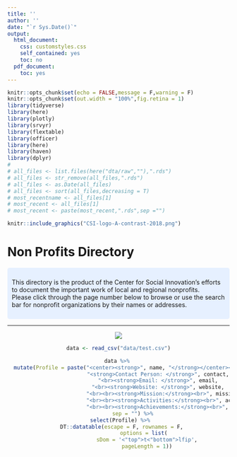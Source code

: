 ```yaml
---
title: ''
author: ''
date: "`r Sys.Date()`"
output:
  html_document:
    css: customstyles.css
    self_contained: yes
    toc: no
  pdf_document:
    toc: yes
---
```


```r
knitr::opts_chunk$set(echo = FALSE,message = F,warning = F)
knitr::opts_chunk$set(out.width = "100%",fig.retina = 1)
library(tidyverse)
library(here)
library(plotly)
library(srvyr)
library(flextable)
library(officer)
library(here)
library(haven)
library(dplyr)
# 
# all_files <- list.files(here("dta/raw",""),".rds")
# all_files <- str_remove(all_files,".rds")
# all_files <- as.Date(all_files)
# all_files <- sort(all_files,decreasing = T)
# most_recentname <- all_files[1]
# most_recent <- all_files[1]
# most_recent <- paste(most_recent,".rds",sep ="")

```

```r
knitr::include_graphics("CSI-logo-A-contrast-2018.png")
```
</center>

# Non Profits Directory

<style>
div.blue {background-color: #e6f0ff; border-radius: 5px; padding: 10px;}
</style>
<div class = "blue">

This directory is the product of the Center for Social Innovation's efforts to document the important work of local and regional nonprofits.
<br>Please click through the page number below to browse or use the search bar for nonprofit organizations by their names or addresses.

</div>
***

<center>
![](images/index_card.png)
```r
data <- read_csv("data/test.csv")

data %>% 
  mutate(Profile = paste("<center><strong>", name, "</strong></center><br>", 
                         "<strong>Contact Person: </strong>", contact,
                         "<br><strong>Email: </strong>", email,
                         "<br><strong>Website: </strong>", website,
                         "<br><br><strong>Mission:</strong><br>", mission,
                         "<br><br><strong>Activities:</strong><br>", activity,
                         "<br><br><strong>Achievements:</strong><br>", achievements), 
         sep = "") %>%
  select(Profile) %>% 
  DT::datatable(escape = F, rownames = F,
                options = list(
                  sDom = '<"top">t<"bottom">lfip',
                  pageLength = 1))

```

